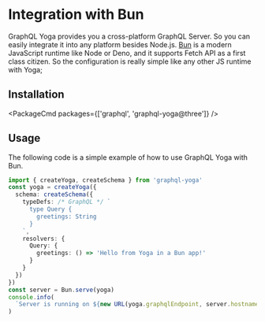 
# Integration with Bun

GraphQL Yoga provides you a cross-platform GraphQL Server. So you can easily integrate it into any platform besides Node.js.
[Bun](https://bun.sh/) is a modern JavaScript runtime like Node or Deno, and it supports Fetch API as a first class citizen.
So the configuration is really simple like any other JS runtime with Yoga;

## Installation

<PackageCmd packages={['graphql', 'graphql-yoga@three']} />

## Usage

The following code is a simple example of how to use GraphQL Yoga with Bun.

```ts
import { createYoga, createSchema } from 'graphql-yoga'
const yoga = createYoga({
  schema: createSchema({
    typeDefs: /* GraphQL */ `
      type Query {
        greetings: String
      }
    `,
    resolvers: {
      Query: {
        greetings: () => 'Hello from Yoga in a Bun app!'
      }
    }
  })
})
const server = Bun.serve(yoga)
console.info(
  `Server is running on ${new URL(yoga.graphqlEndpoint, server.hostname)}`
)
```
